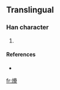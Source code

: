 ==Translingual==

===Han character===
{{Han char|rn=86|rad=火|as=15|sn=19|four=|canj=火十大火 (FJKF)}}

# {{defn|Han|sort=火15}}

====References====
* {{Han ref|kx=0686.271|hdz=32246.071|uh=720E|ud=29198}}

[[fr:爎]]